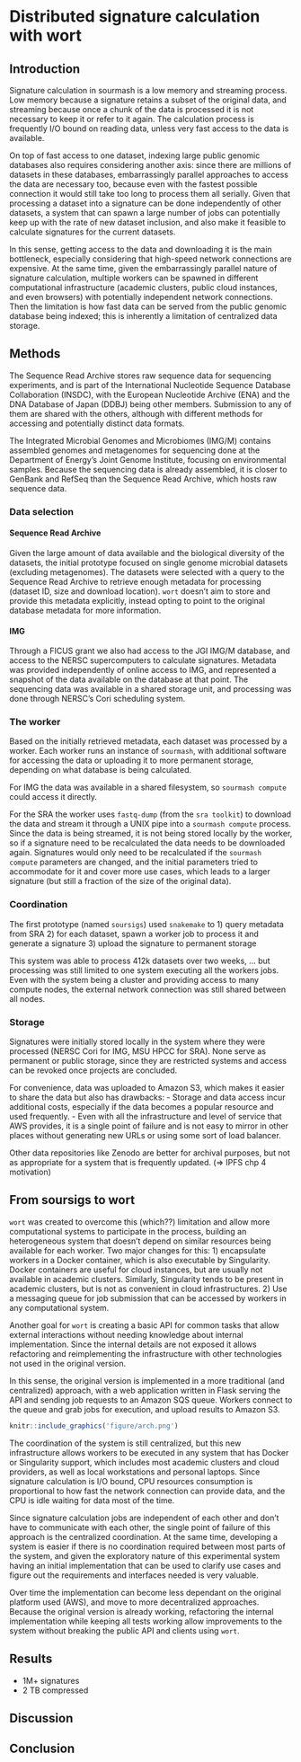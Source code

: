# Distributed signature calculation with wort

\chaptermark {wort}

## Introduction

\todoin{
- Add one paragraph, "In Chapter XX we introduced YY".
}


Signature calculation in sourmash is a low memory and streaming process.
Low memory because a signature retains a subset of the original data,
and streaming because once a chunk of the data is processed it is not necessary to keep it or refer to it again.
The calculation process is frequently I/O bound on reading data,
unless very fast access to the data is available.

<!--
CTB: here it is also important to note that sourmash signatures are typically
quite small, and so the calculation process is inherently asymmetric in
terms of communication: the input data is 1000-100000 times larger than the
output data, which is what allows wort-like solutions to work in the first place.

(Maybe throw in a comparison to folding@home, but differentiate because those require significant computation while wort requires significant data.)
-->

On top of fast access to one dataset,
indexing large public genomic databases also requires considering another axis:
since there are millions of datasets in these databases,
embarrassingly parallel approaches to access the data are necessary too,
because even with the fastest possible connection it would still take too long to process them all serially.
Given that processing a dataset into a signature can be done independently
of other datasets,
a system that can spawn a large number of jobs can potentially keep up with the rate of new dataset inclusion,
and also make it feasible to calculate signatures for the current datasets.

In this sense,
getting access to the data and downloading it is the main bottleneck,
especially considering that high-speed network connections are expensive.
At the same time,
given the embarrassingly parallel nature of signature calculation,
multiple workers can be spawned in different computational infrastructure
(academic clusters, public cloud instances, and even browsers)
with potentially independent network connections.
Then the limitation is how fast data can be served from the public genomic database being indexed; this is inherently a limitation of centralized data storage.

<!--
CTB Q: How does this change if the datasets / genomic databases are in the cloud, and so are accessible from multiple independent compute servers? This is the "scale out" approach and avoids the 1000x slower speed of WAN access. Note data egress charges / zone specificity.

Statement of what this chapter is about: soursigs and wort for exploring
(crowdsourced?) ways of calculating signatures for large public databases.
-->

## Methods

The Sequence Read Archive stores raw sequence data for sequencing experiments,
and is part of the International Nucleotide Sequence Database Collaboration (INSDC),
with the European Nucleotide Archive (ENA) and the DNA Database of Japan (DDBJ) being other members.
Submission to any of them are shared with the others,
although with different methods for accessing and potentially distinct data formats.

The Integrated Microbial Genomes and Microbiomes (IMG/M) contains assembled genomes and metagenomes for sequencing done at the Department of Energy's Joint Genome Institute,
focusing on environmental samples.
Because the sequencing data is already assembled,
it is closer to GenBank and RefSeq than the Sequence Read Archive,
which hosts raw sequence data.

<!-- ficus grant
http://ivory.idyll.org/blog/2017-ficus-nersc-jgi-sourmash.html
-->

### Data selection

#### Sequence Read Archive

Given the large amount of data available and the biological diversity of the datasets,
the initial prototype focused on single genome microbial datasets (excluding metagenomes).
The datasets were selected with a query to the Sequence Read Archive to retrieve enough metadata for processing (dataset ID, size and download location).
`wort` doesn't aim to store and provide this metadata explicitly,
instead opting to point to the original database metadata for more information.

#### IMG

Through a FICUS grant we also had access to the JGI IMG/M database,
and access to the NERSC supercomputers to calculate signatures.
<!-- size of IMG at that time
 - 65k genomes
 -->
Metadata was provided independently of online access to IMG,
and represented a snapshot of the data available on the database at that point. <!-- TODO: put date here? -->
The sequencing data was available in a shared storage unit,
and processing was done through NERSC's Cori scheduling system.

<!-- Link IMG snakemake repo
-->

### The worker

Based on the initially retrieved metadata,
each dataset was processed by a worker.
Each worker runs an instance of `sourmash`,
with additional software for accessing the data or uploading it to more permanent storage,
depending on what database is being calculated.

For IMG the data was available in a shared filesystem,
so `sourmash compute` could access it directly.

For the SRA the worker uses `fastq-dump` (from the `sra toolkit`) to download the data and stream it through a UNIX pipe into a `sourmash compute` process.
Since the data is being streamed,
it is not being stored locally by the worker,
so if a signature need to be recalculated the data needs to be downloaded again.
Signatures would only need to be recalculated if the `sourmash compute` parameters are changed,
and the initial parameters tried to accommodate for it and cover more use cases,
which leads to a larger signature (but still a fraction of the size of the original data).

### Coordination

The first prototype (named `soursigs`) used `snakemake` to
1) query metadata from SRA
2) for each dataset, spawn a worker job to process it and generate a signature
3) upload the signature to permanent storage
<!-- Link soursigs repo for initial prototype
https://github.com/dib-lab/soursigs/
-->

\todoin{
- CTB fill in
}

This system was able to process 412k datasets over two weeks,
...
<!-- link to soursigs posts?
https://blog.luizirber.org/2016/12/28/soursigs-arch-1/
http://ivory.idyll.org/blog/2017-sourmash-sra-microbial-wgs.html
 -->
but processing was still limited to one system executing all the workers jobs.
Even with the system being a cluster and providing access to many compute nodes,
the external network connection was still shared between all nodes.

<!--
Note: this initial prototype only read a small part of the stream. This was because our scientific goal was to identify novel data sets, and we could take advantage of the random nature of shotgun sequencing to yada yada. Ref syrah, scaled.
-->

### Storage

Signatures were initially stored locally in the system where they were processed
(NERSC Cori for IMG, MSU HPCC for SRA).
None serve as permanent or public storage,
since they are restricted systems and access can be revoked once projects are concluded.

\todoin{
- CTB Fix below
}

For convenience,
data was uploaded to Amazon S3,
which makes it easier to share the data but also has drawbacks:
	- Storage and data access incur additional costs,
		especially if the data becomes a popular resource and used frequently.
	- Even with all the infrastructure and level of service that AWS provides,
		it is a single point of failure and is not easy to mirror in other places without generating new URLs
		or using some sort of load balancer.

Other data repositories like Zenodo are better for archival purposes,
but not as appropriate for a system that is frequently updated. (=> IPFS chp 4 motivation)

<!-- data was also uploaded to IPFS, but maybe keep it to discuss in depth in the next section? -->

## From soursigs to wort

<!-- how and why did soursigs evolve into wort? -->
<!-- mirror structure from previous section, showing how things changed? -->

<!--
CTBQ: which limitation is being overcome? It's ok to repeat and be specific.
-->
`wort` was created to overcome this (which??) limitation and allow more computational systems to participate in the process,
building an heterogeneous system that doesn't depend on similar resources being available for each worker.
Two major changes for this:
	1) encapsulate workers in a Docker container, which is also executable by Singularity.
		 Docker containers are useful for cloud instances,
		 but are usually not available in academic clusters.
		 Similarly, Singularity tends to be present in academic clusters,
		 but is not as convenient in cloud infrastructures.
		 <!-- encapsulation is also easier to do because all dependencies are available on conda channels,
		 especially bioconda and conda-forge -->
	2) Use a messaging queue for job submission that can be accessed by workers in any computational system. <!-- (here note this is still centralized) -->

Another goal for `wort` is creating a basic API for common tasks that allow external interactions without needing knowledge about internal implementation.
Since the internal details are not exposed it allows refactoring and reimplementing the infrastructure with other technologies not used in the original version.

In this sense,
the original version is implemented in a more traditional (and centralized) approach,
with a web application written in Flask serving the API and sending job requests to an Amazon SQS queue.
Workers connect to the queue and grab jobs for execution,
and upload results to Amazon S3.

```r
knitr::include_graphics('figure/arch.png')
```

\todoin{
- Figure 4.1 needs a caption.
}

<!-- drop the "a little centralization goes a long way" paper here -->
The coordination of the system is still centralized,
but this new infrastructure allows workers to be executed in any system that has Docker or Singularity support,
which includes most academic clusters and cloud providers,
as well as local workstations and personal laptops.
Since signature calculation is I/O bound,
CPU resources consumption is proportional to how fast the network connection can provide data,
and the CPU is idle waiting for data most of the time.

<!--
(Use "asymmetric" for the way data behaves: lots goes in, little goes out, compute is not actually that significant)
-->

Since signature calculation jobs are independent of each other and don't have to communicate with each other,
the single point of failure of this approach is the centralized coordination.
At the same time,
developing a system is easier if there is no coordination required between most parts of the system,
and given the exploratory nature of this experimental system having an initial implementation that can be used to clarify use cases and figure out the requirements and interfaces needed is very valuable.

Over time the implementation can become less dependant on the original platform used (AWS),
and move to more decentralized approaches.
<!-- It's easier to test and refactor than coming up with the perfect design upfront -->
Because the original version is already working,
refactoring the internal implementation while keeping all tests working allow improvements to the system without breaking the public API and clients using `wort`.


## Results

\todoin{
- CTB
}

- 1M+ signatures
- 2 TB compressed

## Discussion

\todoin{
- CTB
}

<!--
We set out to solve a problem...

We designed a system to take advantage of custom features of the task:
asymmetric, etc.

This system was centralized in the following way, but otherwise relied on independent workers.

The system worked pretty well within its limitations. Processed XX YY ZZ etc etc.

Challenges of centralization. Challenges of single database to
access. Are there better solutions that rely on the central people to
do things differently, e.g. allow docker containers running on their
hardware? (Kind of what the cloud allows, sure. But you can make the
point that no, not really, you're always limited by the centralized
nature of the design.) So in chp4 we explore a different more
decentralized approach.

CTB: Attacks on this system by bad faith workers? Access restrictions on queue.

Maybe reference "linda tuple space" in the paper somewhere?

CTBQ: What points do you want to make here?
-->

## Conclusion

\todoin{
- CTB
}

<!--
Distributed workers can be an efficient and effective solution but only insofar as the centralized database can scale to hand data to them fast enough.

TODO:
* pull text down from above into discussion as you think it makes sense
* smoothen out additional text from CTB discussion, with extra points
* move on to chp5
-->
